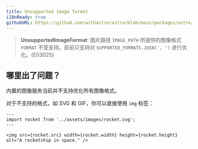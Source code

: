 ```yaml
---
title: Unsupported image format
i18nReady: true
githubURL: https://github.com/withastro/astro/blob/main/packages/astro/src/core/errors/errors-data.ts
---
```


> **UnsupportedImageFormat**: 图片路径 `IMAGE_PATH` 所提供的图像格式 `FORMAT` 不受支持。目前只支持对 `SUPPORTED_FORMATS.JOIN(', ')` 进行优化。(E03025)

## 哪里出了问题？
内置的图像服务当前并不支持优化所有图像格式。

对于不支持的格式，如 SVG 和 GIF，你可以直接使用 `img` 标签：

```astro
---
import rocket from '../assets/images/rocket.svg';
---

<img src={rocket.src} width={rocket.width} height={rocket.height} alt="A rocketship in space." />
```



